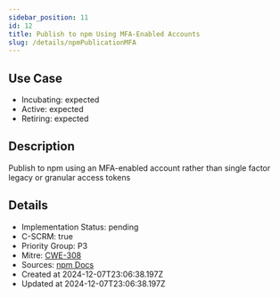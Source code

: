 ```yaml
---
sidebar_position: 11
id: 12
title: Publish to npm Using MFA-Enabled Accounts
slug: /details/npmPublicationMFA
---
```


## Use Case
<!-- LEVELS:START -->
- Incubating: expected
- Active: expected
- Retiring: expected
<!-- LEVELS:END -->

<!-- DESCRIPTION:START -->
## Description
Publish to npm using an MFA-enabled account rather than single factor legacy or granular access tokens
<!-- DESCRIPTION:END -->

<!-- DETAILS:START -->
## Details
- Implementation Status: pending
- C-SCRM: true
- Priority Group: P3
- Mitre: [CWE-308](https://cwe.mitre.org/data/definitions/308.html)
- Sources: [npm Docs](https://docs.npmjs.com/creating-and-viewing-access-tokens)
- Created at 2024-12-07T23:06:38.197Z
- Updated at 2024-12-07T23:06:38.197Z
<!-- DETAILS:END -->
